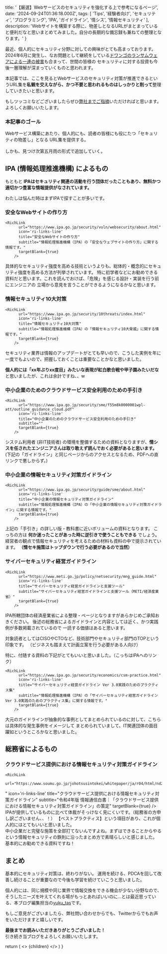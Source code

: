 


  title: '【厳選】Webサービスのセキュリティを強化する上で参考になるページ',
  date: '2024-09-24T01:36:18.000Z',
  tags: [
    'Tips',
    '経験者向け',
    'セキュリティ',
    'プログラミング',
    'IPA',
    'ガイドライン',
    '情シス',
    '情報セキュリティ'
  ],
  description: 'Webサイトを構築する際に、物差しとなるURLがまとまっていると便利だなと思いまとめてみました。自分の長期的な備忘録も兼ねての整理となります。'
}

最近、個人的にセキュリティ分野に対しての興味がとても高まっております。
2024年6月に発生し、なお問題として継続をしている[ドワンゴのランサムウェアによる一連の被害](https://dwango.co.jp/news/5131439897051136/)も合まって、世間の皆様の
セキュリティに対する投資も今後一層理解が深まっていくものと思われます。

本記事では、<span className="hoso">ここを見るとWebサービスのセキュリティ対策が推進できる</span>というURL集を**私観を交えながら、かつ不要と思われるものはしっかりと削って**整理していきたいと思います。

もしツッコミなどございましたらぜひ[弊社までご指摘](https://moldspoon.jp/contact)いただければと思います。よろしくお願いいたします。

### 本記事のゴール
Webサービス構築にあたり、個人的にも、読者の皆様にも役にたつ「セキュリティの物差し」となる
URL集を提供する。<br />
<br />
しかも、見つけ次第五月雨の形式で追加していく。

## IPA (情報処理推進機構) によるもの
もともと **IPAはセキュリティ関連の活動を行う団体だったこともあり、無料かつ適切かつ豊富な情報提供がなされています。**

わたしは悩んだ時はまずIPAで探すことが多いです。

### 安全なWebサイトの作り方
    <RichLink
          url="https://www.ipa.go.jp/security/vuln/websecurity/about.html"
          icon='ri-links-line'
          title="安全なWebサイトの作り方"
          subtitle="情報処理推進機構（IPA）の「安全なウェブサイトの作り方」に関する情報です。"
          targetBlank={true}
        />

具体的なセキュリティ強度を高める技術というよりも、総体的・概念的にセキュリティ強度を高める方法が列挙されています。
特に初学者などにお勧めできる資料だと思います。<span className="hoso">これを読んでおけば、「危険」を感じる設計・実装を行う前にエンジニアの
立場から意見を言うことができるようになるかな</span>と思います。

### 情報セキュリティ10大対策
    <RichLink
          url="https://www.ipa.go.jp/security/10threats/index.html"
          icon='ri-links-line'
          title="情報セキュリティ10大対策"
          subtitle="情報処理推進機構（IPA）の「情報セキュリティ10大脅威」に関する情報です。"
          targetBlank={true}
        />

<span className="hoso">セキュリティ業界は情報のアップデートがとても早いので、こうした実例を年に一度でもよいので、把握しておくことは重要なことかな</span>と思いました。

**個人的には「xx年ぶりxx度目」みたいな表現が紅白歌合戦や甲子園みたいだな** と思いましたが、これは余計ですね、、w

### 中小企業のためのクラウドサービス安全利用のための手引き
    <RichLink
          url="https://www.ipa.go.jp/security/sme/f55m8k0000001wpl-att/outline_guidance_cloud.pdf"
          icon='ri-links-line'
          title="中小企業のためのクラウドサービス安全利用のための手引き"
          subtitle=""
          targetBlank={true}
        />

システム利用者 (非IT技術者) の環境を整備するための資料となりますが、**情シスを任されたエンジニアさんは取り敢えず読んでおく必要があると思います。**
(下記の「ガイドライン」と同じページからのアクセスとなるため、PDFへの直リンクで悪しからず。)

### 中小企業の情報セキュリティ対策ガイドライン

    <RichLink
          url="https://www.ipa.go.jp/security/guide/sme/about.html"
          icon='ri-links-line'
          title="中小企業の情報セキュリティ対策ガイドライン"
          subtitle="情報処理推進機構（IPA）の「中小企業の情報セキュリティ対策ガイドライン」に関する情報です。"
          targetBlank={true}
        />

<span className="hoso">上記の「手引き」の詳しい版・教科書に近いボリュームの資料</span>となります。
こっちの方は **何か迷ったことがあった時に逆引きで使うこともできる** でしょう。
<br />
経営者の観点で情報セキュリティを考えるための材料も資料の中で提示されています。
**（情セキ施策はトップダウンで行う必要があるので当然）**

### サイバーセキュリティ経営ガイドライン　

    <RichLink
          url="https://www.meti.go.jp/policy/netsecurity/mng_guide.html"
          icon='ri-links-line'
          title="サイバーセキュリティ経営ガイドラインと支援ツール"
          subtitle="サイバーセキュリティ経営ガイドラインと支援ツール（METI/経済産業省）"
          targetBlank={true}
        />

IPA所轄団体の経済産業省による整理・ページとなりますがあらかじめご承知おきください。
後述の総務省によるガイドラインと内容としては近く、かつ実践例が多数掲載されているので
一読する価値はあると思います。

対象読者としてはCISOやCTOなど、技術部門やセキュリティ部門のTOPという印象です。
（ビジネスも踏まえて計画立案を行う必要がある人向け）

特に、付随する資料の下記がとてもいいと思いました。（こっちはIPAへのリンク）

    <RichLink
          url="https://www.ipa.go.jp/security/economics/csm-practice.html"
          icon='ri-links-line'
          title="サイバーセキュリティ経営ガイドライン Ver 3.0実践のためのプラクティス集"
          subtitle="情報処理推進機構（IPA）の「サイバーセキュリティ経営ガイドライン Ver 3.0実践のためのプラクティス集」に関する情報です。"
          targetBlank={true}
        />

大元のガイドラインが抽象的な事例としてまとめられているのに対して、こちらは具体的な発生事例をイメージして
まとめられていまして、IT関連団体の面目躍如というところかなと思いました。

## 総務省によるもの

### クラウドサービス提供における情報セキュリティ対策ガイドライン
    <RichLink
          url="https://www.soumu.go.jp/johotsusintokei/whitepaper/ja/r04/html/nd245620.html
"
          icon='ri-links-line'
          title="クラウドサービス提供における情報セキュリティ対策ガイドライン"
          subtitle="令和4年版 情報通信白書｜「クラウドサービス提供における情報セキュリティ対策ガイドライン」の策定"
          targetBlank={true}
        />
IPAが提供しているものに比べて体裁がそっけなく見にくいです。（総務省の方申し訳ございません、、！）
<span className="hoso">【ベストプラクティス】という項目があり、これが個人的にはとてもいいと思いました。</span>
<br />
中小企業だと完璧な施策を全部打てないんですよね。<span className="hoso">まずはできることからやるという情報セキュリティの鉄則に沿ったまとめ方で素晴らしい</span>と感じました。
<br />
基本的にお勧めできる資料ですね！

## まとめ

基本的にセキュリティ対策は、終わりがない。
運用を続ける、PDCAを回して改善し続けることが重要なので今後も学習を続けていこうと思いました。

個人的には、同じ規模や同じ業界で情報交換をできる機会が少ない分野なので、<br />
そうしたニーズを叶えてくれる場がもっとあればいいのに...とは最近思っている、本ブログ編集担当の[yuku_tas](https://twitter.com/yuku_tas)です。

もしご意見がございましたら、弊社問い合わせからでも、Twitterからでもお声をいただけますと嬉しいです。

**最後までお読みいただきありがとうございました！** <br />
引き続き当ブログをよろしくお願いいたします。<br />

  return (
    <Layout meta={meta}>
      <>
        {children}
      </>
    </Layout>
  )
}
